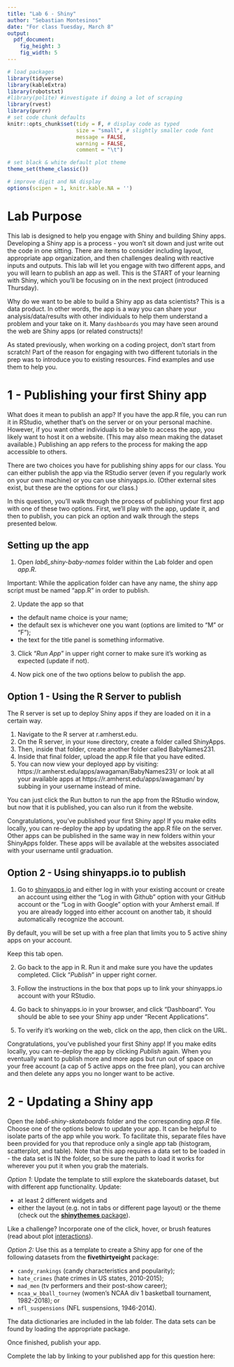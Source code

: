 ```yaml
---
title: "Lab 6 - Shiny"
author: "Sebastian Montesinos"
date: "For class Tuesday, March 8"
output:
  pdf_document:
    fig_height: 3
    fig_width: 5
---
```


```r
# load packages
library(tidyverse)
library(kableExtra)
library(robotstxt) 
#library(polite) #investigate if doing a lot of scraping
library(rvest) 
library(purrr) 
# set code chunk defaults
knitr::opts_chunk$set(tidy = F, # display code as typed
                      size = "small", # slightly smaller code font
                      message = FALSE,
                      warning = FALSE,
                      comment = "\t") 

# set black & white default plot theme
theme_set(theme_classic()) 

# improve digit and NA display 
options(scipen = 1, knitr.kable.NA = '')
```

# Lab Purpose  

This lab is designed to help you engage with Shiny and building Shiny apps. Developing a Shiny app is a process - you won't sit down and just write out the code in one sitting. There are items to consider including layout, appropriate app organization, and then challenges dealing with reactive inputs and outputs. This lab will let you engage with two different apps, and you will learn to publish an app as well. This is the START of your learning with Shiny, which you'll be focusing on in the next project (introduced Thursday). 

Why do we want to be able to build a Shiny app as data scientists? This is a data product. In other words, the app is a way you can share your analysis/data/results with other individuals to help them understand a problem and your take on it. Many `dashboards` you may have seen around the web are Shiny apps (or related constructs)! 

As stated previously, when working on a coding project, don't start from scratch! Part of the reason for engaging with two different tutorials in the prep was to introduce you to existing resources. Find examples and use them to help you. 


<!-- PART 1 ------------------------------------------------------------------->
# 1 - Publishing your first Shiny app 

What does it mean to publish an app? If you have the app.R file, you can run it in RStudio, whether that's on the server or on your personal machine. However, if you want other individuals to be able to access the app, you likely want to host it on a website. (This may also mean making the dataset available.) Publishing an app refers to the process for making the app accessible to others. 

There are two choices you have for publishing shiny apps for our class.  You can either publish the app via the RStudio server (even if you regularly work on your own machine) or you can use shinyapps.io. (Other external sites exist, but these are the options for our class.)

In this question, you'll walk through the process of publishing your first app with one of these two options. First, we'll play with the app, update it, and then to publish, you can pick an option and walk through the steps presented below. 

## Setting up the app

1. Open *lab6_shiny-baby-names* folder within the Lab folder and open *app.R*. 

Important: While the application folder can have any name, the shiny app script must be named "app.R" in order to publish. 

2. Update the app so that 

* the default name choice is your name;
* the default sex is whichever one you want (options are limited to "M" or "F");
* the text for the title panel is something informative.

3. Click "*Run App*" in upper right corner to make sure it's working as expected (update if not).

4. Now pick one of the two options below to publish the app.

<!-- You can commit and push your app.R file after making the edits before proceeding, even though it's not a .Rmd or .pdf file. -->

## Option 1 - Using the R Server to publish

The R server is set up to deploy Shiny apps if they are loaded on it in a certain way. 

1. Navigate to the R server at r.amherst.edu.
2. On the R server, in your `Home` directory, create a folder called ShinyApps.
3. Then, inside that folder, create another folder called BabyNames231.
4. Inside that final folder, upload the app.R file that you have edited.
5. You can now view your deployed app by visiting:  
https://r.amherst.edu/apps/awagaman/BabyNames231/ or look at all your available apps at
https://r.amherst.edu/apps/awagaman/	by subbing in your username instead of mine.

You can just click the Run button to run the app from the RStudio window, but now that it is published, you can also run it from the website. 

Congratulations, you’ve published your first Shiny app! If you make edits locally, you can re-deploy the app by updating the app.R file on the server. Other apps can be published in the same way in new folders within your ShinyApps folder. These apps will be available at the websites associated with your username until graduation. 

## Option 2 - Using shinyapps.io to publish

1. Go to [shinyapps.io](https://www.shinyapps.io/admin/#/login) and either log in with your existing account or create an account using either the "Log in with Github" option with your GitHub account or the "Log in with Google" option with your Amherst email. If you are already logged into either account on another tab, it should automatically recognize the account. 

By default, you will be set up with a free plan that limits you to 5 active shiny apps on your account.

Keep this tab open.

2. Go back to the app in R. Run it and make sure you have the updates completed. Click "*Publish*" in upper right corner.

3. Follow the instructions in the box that pops up to link your shinyapps.io account with your RStudio.

4. Go back to shinyapps.io in your browser, and click "Dashboard". You should be able to see your Shiny app under "Recent Applications". 

5. To verify it’s working on the web, click on the app, then click on the URL. 

Congratulations, you’ve published your first Shiny app! If you make edits locally, you can re-deploy the app by clicking *Publish* again. When you eventually want to publish more and more apps but run out of space on your free account (a cap of 5 active apps on the free plan), you can archive and then delete any apps you no longer want to be active.

\newpage


<!-- PART 2 ------------------------------------------------------------------->
# 2 - Updating a Shiny app

Open the *lab6-shiny-skateboards* folder and the corresponding *app.R* file. Choose one of the options below to update your app. It can be helpful to isolate parts of the app while you work. To facilitate this, separate files have been provided for you that reproduce only a single app tab (histogram, scatterplot, and table). Note that this app requires a data set to be loaded in - the data set is IN the folder, so be sure the path to load it works for wherever you put it when you grab the materials. 

*Option 1*: Update the template to still explore the skateboards dataset, but with different app functionality. Update:

* at least 2 different widgets and
* either the layout (e.g. not in tabs or different page layout) or the theme (check out the [**shinythemes** package](https://rstudio.github.io/shinythemes/)).

Like a challenge? Incorporate one of the click, hover, or brush features  (read about plot [interactions](https://shiny.rstudio.com/articles/plot-interaction.html)).

*Option 2:* Use this as a template to create a Shiny app for one of the following datasets from the **fivethirtyeight** package: 

* `candy_rankings` (candy characteristics and popularity);
* `hate_crimes` (hate crimes in US states, 2010-2015);
* `mad_men` (tv performers and their post-show career);
* `ncaa_w_bball_tourney` (women's NCAA div 1 basketball tournament, 1982-2018); or
* `nfl_suspensions` (NFL suspensions, 1946-2014).

The data dictionaries are included in the lab folder. The data sets can be found by loading the appropriate package. 

Once finished, publish your app. 

Complete the lab by linking to your published app for this question here:

<!-- Remember to commit and push when you have the link in your .Rmd -->

